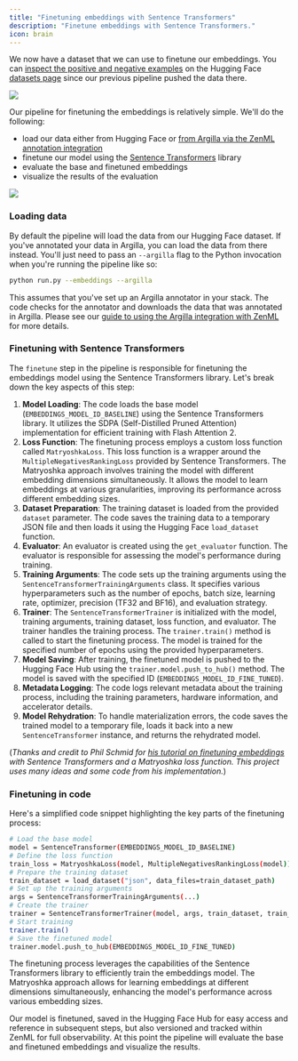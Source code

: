 ```yaml
---
title: "Finetuning embeddings with Sentence Transformers"
description: "Finetune embeddings with Sentence Transformers."
icon: brain
---
```


We now have a dataset that we can use to finetune our embeddings. You can [inspect the positive and negative examples](https://huggingface.co/datasets/zenml/rag%5Fqa%5Fembedding%5Fquestions%5F0%5F60%5F0%5Fdistilabel) on the Hugging Face [datasets page](https://huggingface.co/datasets/zenml/rag%5Fqa%5Fembedding%5Fquestions%5F0%5F60%5F0%5Fdistilabel) since our previous pipeline pushed the data there.

<Frame caption="Synthetic data generated with distilabel for embeddings finetuning">
  <img src="/_assets/user-guide/sy-3.avif"/>
</Frame>

Our pipeline for finetuning the embeddings is relatively simple. We'll do the following:

* load our data either from Hugging Face or [from Argilla via the ZenML annotation integration](/v/0.66.0/stack-components/annotators/argilla)
* finetune our model using the [Sentence Transformers](https://www.sbert.net/) library
* evaluate the base and finetuned embeddings
* visualize the results of the evaluation
<Frame caption="Embeddings finetuning pipeline with Sentence Transformers and ZenML">
  <img src="/_assets/user-guide/sy-4.avif"/>
</Frame>

### Loading data

By default the pipeline will load the data from our Hugging Face dataset. If you've annotated your data in Argilla, you can load the data from there instead. You'll just need to pass an `--argilla` flag to the Python invocation when you're running the pipeline like so:

```bash
python run.py --embeddings --argilla
```

This assumes that you've set up an Argilla annotator in your stack. The code checks for the annotator and downloads the data that was annotated in Argilla. Please see our [guide to using the Argilla integration with ZenML](/v/0.66.0/stack-components/annotators/argilla) for more details.

### Finetuning with Sentence Transformers

The `finetune` step in the pipeline is responsible for finetuning the embeddings model using the Sentence Transformers library. Let's break down the key aspects of this step:

1. **Model Loading**: The code loads the base model (`EMBEDDINGS_MODEL_ID_BASELINE`) using the Sentence Transformers library. It utilizes the SDPA (Self-Distilled Pruned Attention) implementation for efficient training with Flash Attention 2.
2. **Loss Function**: The finetuning process employs a custom loss function called `MatryoshkaLoss`. This loss function is a wrapper around the `MultipleNegativesRankingLoss` provided by Sentence Transformers. The Matryoshka approach involves training the model with different embedding dimensions simultaneously. It allows the model to learn embeddings at various granularities, improving its performance across different embedding sizes.
3. **Dataset Preparation**: The training dataset is loaded from the provided `dataset` parameter. The code saves the training data to a temporary JSON file and then loads it using the Hugging Face `load_dataset` function.
4. **Evaluator**: An evaluator is created using the `get_evaluator` function. The evaluator is responsible for assessing the model's performance during training.
5. **Training Arguments**: The code sets up the training arguments using the `SentenceTransformerTrainingArguments` class. It specifies various hyperparameters such as the number of epochs, batch size, learning rate, optimizer, precision (TF32 and BF16), and evaluation strategy.
6. **Trainer**: The `SentenceTransformerTrainer` is initialized with the model, training arguments, training dataset, loss function, and evaluator. The trainer handles the training process. The `trainer.train()` method is called to start the finetuning process. The model is trained for the specified number of epochs using the provided hyperparameters.
7. **Model Saving**: After training, the finetuned model is pushed to the Hugging Face Hub using the `trainer.model.push_to_hub()` method. The model is saved with the specified ID (`EMBEDDINGS_MODEL_ID_FINE_TUNED`).
8. **Metadata Logging**: The code logs relevant metadata about the training process, including the training parameters, hardware information, and accelerator details.
9. **Model Rehydration**: To handle materialization errors, the code saves the trained model to a temporary file, loads it back into a new `SentenceTransformer` instance, and returns the rehydrated model.

(_Thanks and credit to Phil Schmid for_ [_his tutorial on finetuning embeddings_](https://www.philschmid.de/fine-tune-embedding-model-for-rag) _with Sentence Transformers and a Matryoshka loss function. This project uses many ideas and some code from his implementation._)

### Finetuning in code

Here's a simplified code snippet highlighting the key parts of the finetuning process:

```Bash
# Load the base model
model = SentenceTransformer(EMBEDDINGS_MODEL_ID_BASELINE)
# Define the loss function
train_loss = MatryoshkaLoss(model, MultipleNegativesRankingLoss(model))
# Prepare the training dataset
train_dataset = load_dataset("json", data_files=train_dataset_path)
# Set up the training arguments
args = SentenceTransformerTrainingArguments(...)
# Create the trainer
trainer = SentenceTransformerTrainer(model, args, train_dataset, train_loss)
# Start training
trainer.train()
# Save the finetuned model
trainer.model.push_to_hub(EMBEDDINGS_MODEL_ID_FINE_TUNED)
```

The finetuning process leverages the capabilities of the Sentence Transformers library to efficiently train the embeddings model. The Matryoshka approach allows for learning embeddings at different dimensions simultaneously, enhancing the model's performance across various embedding sizes.

Our model is finetuned, saved in the Hugging Face Hub for easy access and reference in subsequent steps, but also versioned and tracked within ZenML for full observability. At this point the pipeline will evaluate the base and finetuned embeddings and visualize the results.

